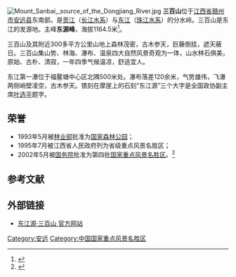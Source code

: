 {{Otheruses
|三百山镇
|subject=山
|other=安远县三百山镇
}}
[[File:Mount_Sanbai,_source_of_the_Dongjiang_River.jpg|thumb]]
'''三百山'''位于[[江西省|江西省]][[赣州市|赣州市]][[安远县|安远县]]东南部。是[[贡江|贡江]]（[[长江水系|长江水系]]）与[[东江|东江]]（[[珠江水系|珠江水系]]）的分水岭。三百山是东江的发源地。主峰'''东源峰'''，海拔1164.5米<ref>{{Cite web |url=http://www.gov.cn/wszb/zhibo272/content_1108451.htm |title=存档副本 |accessdate=2009-08-28 |archive-date=2009-11-29 |archive-url=https://web.archive.org/web/20091129201606/http://www.gov.cn/wszb/zhibo272/content_1108451.htm |dead-url=no }}</ref>。

三百山及其附近300多平方公里山地上森林茂密，古木参天，巨藤倒挂，遮天蔽日。三百山集山势、林海、瀑布、温泉四大自然风景奇观为一体，山水林石俱美，原始、古朴、清寂，一年四季气候温凉，舒适宜人。

东江第一瀑位于福鳌塘中心区北隅500米处。瀑布落差120余米，气势雄伟，飞瀑两侧峭壁凌空，古木参天。镌刻在摩崖上的石刻“东江源”三个大字是全国政协副主席[[叶选平|叶选平]]题字。

== 荣誉 ==
*1993年5月被[[林业部|林业部]]批准为[[国家森林公园|国家森林公园]]；
*1995年7月被江西省人民政府列为省级重点风景名胜区；
*2002年5月被[[中华人民共和国国务院|国务院]]批准为第四批[[国家重点风景名胜区|国家重点风景名胜区]]。<ref>{{cite web |url=http://www.300s.cn/jqjs.html |title=存档副本 |accessdate=2009-08-28 |deadurl=yes |archiveurl=https://web.archive.org/web/20150509190543/http://www.300s.cn/jqjs.html |archivedate=2015-05-09 }}</ref>

== 参考文献 ==
<div class="references-small">
<references />
</div>

== 外部链接 ==
* [http://www.300s.cn/ 东江源·三百山 官方网站]{{Wayback|url=http://www.300s.cn/ |date=20091026174446 }}

[[Category:安远|Category:安远]]
[[Category:中国国家重点风景名胜区|Category:中国国家重点风景名胜区]]
